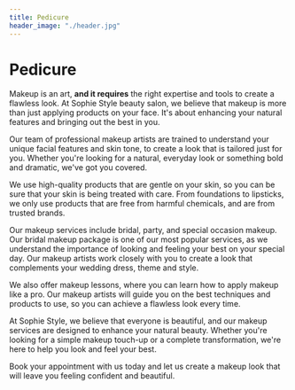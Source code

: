 ```yaml
---
title: Pedicure
header_image: "./header.jpg"
---
```


# Pedicure

Makeup is an art, **and it requires** the right expertise and tools to create a flawless look. At Sophie Style beauty salon, we believe that makeup is more than just applying products on your face. It's about enhancing your natural features and bringing out the best in you.

Our team of professional makeup artists are trained to understand your unique facial features and skin tone, to create a look that is tailored just for you. Whether you're looking for a natural, everyday look or something bold and dramatic, we've got you covered.

We use high-quality products that are gentle on your skin, so you can be sure that your skin is being treated with care. From foundations to lipsticks, we only use products that are free from harmful chemicals, and are from trusted brands.

Our makeup services include bridal, party, and special occasion makeup. Our bridal makeup package is one of our most popular services, as we understand the importance of looking and feeling your best on your special day. Our makeup artists work closely with you to create a look that complements your wedding dress, theme and style.

We also offer makeup lessons, where you can learn how to apply makeup like a pro. Our makeup artists will guide you on the best techniques and products to use, so you can achieve a flawless look every time.

At Sophie Style, we believe that everyone is beautiful, and our makeup services are designed to enhance your natural beauty. Whether you're looking for a simple makeup touch-up or a complete transformation, we're here to help you look and feel your best.

Book your appointment with us today and let us create a makeup look that will leave you feeling confident and beautiful.